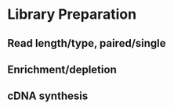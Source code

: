 # Library Preparation

## Read length/type, paired/single
## Enrichment/depletion
## cDNA synthesis


